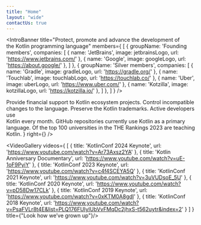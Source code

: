 ```yaml
---
title: "Home"
layout: "wide"
contactUs: true
---
```




<IntroBanner
  title="Protect, promote and advance the&nbsp;development of the&nbsp;Kotlin programming language"
  members={
    [
      {
        groupName: 'Founding members',
        companies: [
          { name: 'JetBrains', image: jetbrainsLogo, url: 'https://www.jetbrains.com/' },
          { name: 'Google', image: googleLogo, url: 'https://about.google/' },
        ]
      },
      {
        groupName: 'Silver members',
        companies: [
          { name: 'Gradle', image: gradleLogo, url: 'https://gradle.org/' },
          { name: 'Touchlab', image: touchlabLogo, url: 'https://touchlab.co/' },
          { name: 'Uber', image: uberLogo,  url: 'https://www.uber.com/' },
          { name: 'Kotzilla', image: kotzillaLogo, url: 'https://kotzilla.io/' },
        ]
      },
    ]
  }
/>

<ProductHighlight title="Key goals">
<ProductHighlightItem icon={grantsIcon}>Provide financial support to Kotlin ecosystem projects.</ProductHighlightItem>
  <ProductHighlightItem icon={controlIcon}>Control incompatible changes to&nbsp;the&nbsp;language.</ProductHighlightItem>
  <ProductHighlightItem icon={trademarkIcon}>Preserve the Kotlin trademarks.</ProductHighlightItem>
</ProductHighlight>

<ProductHighlight title="Kotlin now">
  <ProductHighlightItem value="710k">Active developers use<br/> Kotlin every month.</ProductHighlightItem>
  <ProductHighlightItem value="1.2M">GitHub repositories currently use Kotlin as a primary language.</ProductHighlightItem>
  <ProductHighlightItem value="32">Of the top 100 universities in the THE Rankings 2023 are teaching Kotlin.</ProductHighlightItem>
</ProductHighlight>

<Layout>
	<PairedBlock
		left={<PagePreview title={"Grants program"} actionTitle={"Learn more"} imageSrc={grantPreviewUrl} url={"grants"} />}
		right={<PagePreview title={"Join the Foundation"} actionTitle={"Continue"} imageSrc={joinPreviewUrl} url={"join"} />}
	/>
</Layout>

<Layout>
    <AnnualReport />
</Layout>

<Layout>
	<LatestNews />
</Layout>

<VideoGallery videos={
  [
    {
      title: 'KotlinConf 2024 Keynote',
      url: 'https://www.youtube.com/watch?v=Ar73Axsz2YA'
    },
    {
      title: 'Kotlin Anniversary Documentary',
      url: 'https://www.youtube.com/watch?v=uE-1oF9PyiY'
    },
    {
      title: 'KotlinConf 2023 Keynote',
      url: 'https://www.youtube.com/watch?v=c4f4SCEYA5Q'
    },
    {
      title: 'KotlinConf 2021 Keynote',
      url: 'https://www.youtube.com/watch?v=3uVUDsoE_5U'
    },
    {
      title: 'KotlinConf 2020 Keynote',
      url: 'https://www.youtube.com/watch?v=pD58Dw17CLk'
    },
    {
      title: 'KotlinConf 2019 Keynote',
      url: 'https://www.youtube.com/watch?v=0xKTM0A8gdI'
    },
    {
      title: 'KotlinConf 2018 Keynote',
      url: 'https://www.youtube.com/watch?v=PsaFVLr8t4E&list=PLQ176FUIyIUbVvFMqDc2jhxS-t562uytr&index=2'
    }
  ]
} title={"Look how we’ve grown up"}/>
